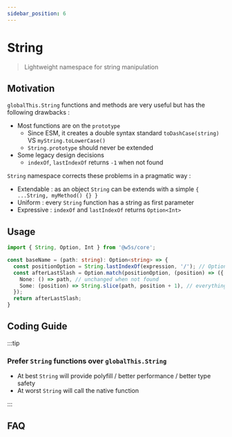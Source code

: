```yaml
---
sidebar_position: 6
---
```


# String

> Lightweight namespace for string manipulation

<PackageBadgeGroup apiHref="/api/core/namespace/string" />

## Motivation

`globalThis.String` functions and methods are very useful but has the following drawbacks :

- Most functions are on the `prototype`
  - Since ESM, it creates a double syntax standard `toDashCase(string)` VS `myString.toLowerCase()`
  - `String.prototype` should never be extended
- Some legacy design decisions
  - `indexOf`, `lastIndexOf` returns `-1` when not found

`String` namespace corrects these problems in a pragmatic way :

- Extendable : as an object `String` can be extends with a simple `{ ...String, myMethod() {} }`
- Uniform : every `String` function has a string as first parameter
- Expressive : `indexOf` and `lastIndexOf` returns `Option<Int>`

## Usage

```typescript
import { String, Option, Int } from '@w5s/core';

const baseName = (path: string): Option<string> => {
  const positionOption = String.lastIndexOf(expression, '/'); // Option<Int>;
  const afterLastSlash = Option.match(positionOption, (position) => ({
    None: () => path, // unchanged when not found
    Some: (position) => String.slice(path, position + 1), // everything after the last slash
  });
  return afterLastSlash;
}
```

## Coding Guide

:::tip

### Prefer `String` functions over `globalThis.String`

- At best `String` will provide polyfill / better performance / better type safety
- At worst `String` will call the native function

:::

## FAQ
